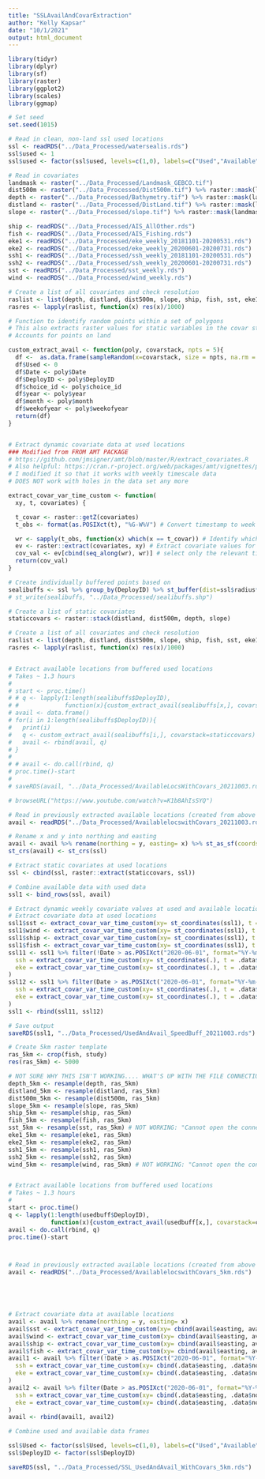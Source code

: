 ```yaml
---
title: "SSLAvailAndCovarExtraction"
author: "Kelly Kapsar"
date: "10/1/2021"
output: html_document
---
```


```r

library(tidyr)
library(dplyr)
library(sf)
library(raster)
library(ggplot2)
library(scales)
library(ggmap)

```


```r

# Set seed
set.seed(1015)

# Read in clean, non-land ssl used locations
ssl <- readRDS("../Data_Processed/watersealis.rds")
ssl$used <- 1
ssl$used <- factor(ssl$used, levels=c(1,0), labels=c("Used","Available"))

# Read in covariates 
landmask <- raster("../Data_Processed/Landmask_GEBCO.tif")
dist500m <- raster("../Data_Processed/Dist500m.tif") %>% raster::mask(landmask, maskvalue=1)
depth <- raster("../Data_Processed/Bathymetry.tif") %>% raster::mask(landmask, maskvalue=1)
distland <- raster("../Data_Processed/DistLand.tif") %>% raster::mask(landmask, maskvalue=1)
slope <- raster("../Data_Processed/slope.tif") %>% raster::mask(landmask, maskvalue=1)

ship <- readRDS("../Data_Processed/AIS_AllOther.rds") 
fish <- readRDS("../Data_Processed/AIS_Fishing.rds")
eke1 <- readRDS("../Data_Processed/eke_weekly_20181101-20200531.rds")
eke2 <- readRDS("../Data_Processed/eke_weekly_20200601-20200731.rds")
ssh1 <- readRDS("../Data_Processed/ssh_weekly_20181101-20200531.rds")
ssh2 <- readRDS("../Data_Processed/ssh_weekly_20200601-20200731.rds")
sst <- readRDS("../Data_Processed/sst_weekly.rds")
wind <- readRDS("../Data_Processed/wind_weekly.rds")

# Create a list of all covariates and check resolution 
raslist <- list(depth, distland, dist500m, slope, ship, fish, sst, eke1, eke2, ssh1, ssh2, wind)
rasres <- lapply(raslist, function(x) res(x)/1000)

# Function to identify random points within a set of polygons 
# This also extracts raster values for static variables in the covar stack 
# Accounts for points on land 

custom_extract_avail <- function(poly, covarstack, npts = 5){
  df <-  as.data.frame(sampleRandom(x=covarstack, size = npts, na.rm = TRUE, ext = as(poly, "Spatial"), xy = TRUE))
  df$Used <- 0
  df$Date <- poly$Date
  df$DeployID <- poly$DeployID
  df$choice_id <- poly$choice_id
  df$year <- poly$year
  df$month <- poly$month
  df$weekofyear <- poly$weekofyear
  return(df)
}


# Extract dynamic covariate data at used locations 
### Modified from FROM AMT PACKAGE
# https://github.com/jmsigner/amt/blob/master/R/extract_covariates.R
# Also helpful: https://cran.r-project.org/web/packages/amt/vignettes/p3_rsf.html
# I modified it so that it works with weekly timescale data 
# DOES NOT work with holes in the data set any more 

extract_covar_var_time_custom <- function(
  xy, t, covariates) {

  t_covar <- raster::getZ(covariates)
  t_obs <- format(as.POSIXct(t), "%G-W%V") # Convert timestamp to week

  wr <- sapply(t_obs, function(x) which(x == t_covar)) # Identify which slice to select
  ev <- raster::extract(covariates, xy) # Extract covariate values for all time slices at all used locations 
  cov_val <- ev[cbind(seq_along(wr), wr)] # select only the relevant time slice for each location
  return(cov_val)
}

```


```r

# Create individually buffered points based on 
sealibuffs <- ssl %>% group_by(DeployID) %>% st_buffer(dist=ssl$radius*1000) # Convert radius to m
# st_write(sealibuffs, "../Data_Processed/sealibuffs.shp")

# Create a list of static covariates 
staticcovars <- raster::stack(distland, dist500m, depth, slope)

# Create a list of all covariates and check resolution 
raslist <- list(depth, distland, dist500m, slope, ship, fish, sst, eke1, eke2, ssh1, ssh2, wind)
rasres <- lapply(raslist, function(x) res(x)/1000)


# Extract available locations from buffered used locations 
# Takes ~ 1.3 hours 
# 
# start <- proc.time()
# # q <- lapply(1:length(sealibuffs$DeployID),
# #             function(x){custom_extract_avail(sealibuffs[x,], covarstack=staticcovars)})
# avail <- data.frame()
# for(i in 1:length(sealibuffs$DeployID)){
#   print(i)
#   q <- custom_extract_avail(sealibuffs[i,], covarstack=staticcovars)
#   avail <- rbind(avail, q)
# }
# 
# # avail <- do.call(rbind, q)
# proc.time()-start
# 
# saveRDS(avail, "../Data_Processed/AvailableLocsWithCovars_20211003.rds")

# browseURL("https://www.youtube.com/watch?v=K1b8AhIsSYQ")

# Read in previously extracted available locations (created from above code chunk)
avail <- readRDS("../Data_Processed/AvailablelocswithCovars_20211003.rds")

# Rename x and y into northing and easting
avail <- avail %>% rename(northing = y, easting= x) %>% st_as_sf(coords=c("easting", "northing"), remove=F) 
st_crs(avail) <- st_crs(ssl)

# Extract static covariates at used locations
ssl <- cbind(ssl, raster::extract(staticcovars, ssl))

# Combine available data with used data 
ssl1 <- bind_rows(ssl, avail)

# Extract dynamic weekly covariate values at used and available locations 
# Extract covariate data at used locations 
ssl1$sst <- extract_covar_var_time_custom(xy= st_coordinates(ssl1), t = ssl1$Date, covariates=sst)
ssl1$wind <- extract_covar_var_time_custom(xy= st_coordinates(ssl1), t = ssl1$Date, covariates=wind)
ssl1$ship <- extract_covar_var_time_custom(xy= st_coordinates(ssl1), t = ssl1$Date, covariates=ship)
ssl1$fish <- extract_covar_var_time_custom(xy= st_coordinates(ssl1), t = ssl1$Date, covariates=fish)
ssl11 <- ssl1 %>% filter(!Date > as.POSIXct("2020-06-01", format="%Y-%m-%d")) %>% mutate(
  ssh = extract_covar_var_time_custom(xy= st_coordinates(.), t = .data$Date, covariates=ssh1),
  eke = extract_covar_var_time_custom(xy= st_coordinates(.), t = .data$Date, covariates=eke1)
)
ssl12 <- ssl1 %>% filter(Date > as.POSIXct("2020-06-01", format="%Y-%m-%d")) %>% mutate(
  ssh = extract_covar_var_time_custom(xy= st_coordinates(.), t = .data$Date, covariates=ssh2),
  eke = extract_covar_var_time_custom(xy= st_coordinates(.), t = .data$Date, covariates=eke2)
)
ssl1 <- rbind(ssl11, ssl12)

# Save output
saveRDS(ssl1, "../Data_Processed/UsedAndAvail_SpeedBuff_20211003.rds")

```

```r


# Create 5km raster template
ras_5km <- crop(fish, study)
res(ras_5km) <- 5000

# NOT SURE WHY THIS ISN'T WORKING.... WHAT'S UP WITH THE FILE CONNECTION? WILL TRY OVER AGAIN FROM BEGINNING
depth_5km <- resample(depth, ras_5km)
distland_5km <- resample(distland, ras_5km)
dist500m_5km <- resample(dist500m, ras_5km)
slope_5km <- resample(slope, ras_5km)
ship_5km <- resample(ship, ras_5km)
fish_5km <- resample(fish, ras_5km)
sst_5km <- resample(sst, ras_5km) # NOT WORKING: "Cannot open the connection" 
eke1_5km <- resample(eke1, ras_5km)
eke2_5km <- resample(eke2, ras_5km)
ssh1_5km <- resample(ssh1, ras_5km)
ssh2_5km <- resample(ssh2, ras_5km)
wind_5km <- resample(wind, ras_5km) # NOT WORKING: "Cannot open the connection" 


# Extract available locations from buffered used locations 
# Takes ~ 1.3 hours 
# 
start <- proc.time()
q <- lapply(1:length(usedbuff$DeployID),
            function(x){custom_extract_avail(usedbuff[x,], covarstack=covarstack)})
avail <- do.call(rbind, q)
proc.time()-start



# Read in previously extracted available locations (created from above code chunk)
avail <- readRDS("../Data_Processed/AvailablelocswithCovars_5km.rds")





# Extract covariate data at available locations 
avail <- avail %>% rename(northing = y, easting= x)
avail$sst <- extract_covar_var_time_custom(xy= cbind(avail$easting, avail$northing), t = avail$Date, covariates=sst)
avail$wind <- extract_covar_var_time_custom(xy= cbind(avail$easting, avail$northing), t = avail$Date, covariates=wind)
avail$ship <- extract_covar_var_time_custom(xy= cbind(avail$easting, avail$northing), t = avail$Date, covariates=ship)
avail$fish <- extract_covar_var_time_custom(xy= cbind(avail$easting, avail$northing), t = avail$Date, covariates=fish)
avail1 <- avail %>% filter(!Date > as.POSIXct("2020-06-01", format="%Y-%m-%d")) %>% mutate(
  ssh = extract_covar_var_time_custom(xy= cbind(.data$easting, .data$northing), t = .data$Date, covariates=ssh1),
  eke = extract_covar_var_time_custom(xy= cbind(.data$easting, .data$northing), t = .data$Date, covariates=eke1)
)
avail2 <- avail %>% filter(Date > as.POSIXct("2020-06-01", format="%Y-%m-%d")) %>% mutate(
  ssh = extract_covar_var_time_custom(xy= cbind(.data$easting, .data$northing), t = .data$Date, covariates=ssh2),
  eke = extract_covar_var_time_custom(xy= cbind(.data$easting, .data$northing), t = .data$Date, covariates=eke2)
)
avail <- rbind(avail1, avail2)

# Combine used and available data frames

ssl$Used <- factor(ssl$Used, levels=c(1,0), labels=c("Used","Available"))
ssl$DeployID <- factor(ssl$DeployID)

saveRDS(ssl, "../Data_Processed/SSL_UsedAndAvail_WithCovars_5km.rds")

```